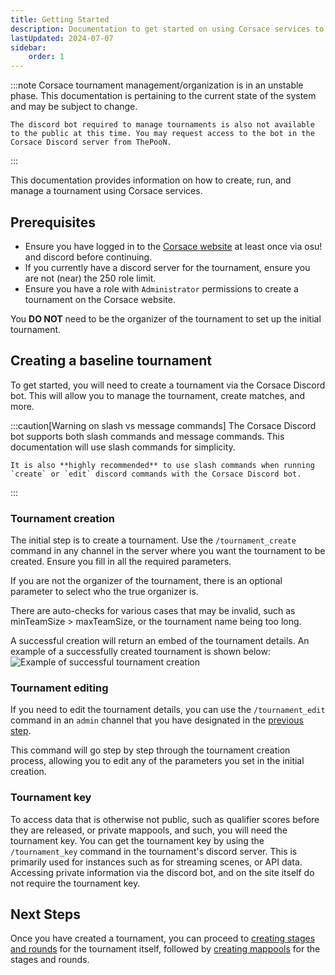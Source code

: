 ```yaml
---
title: Getting Started
description: Documentation to get started on using Corsace services to run a tournament.
lastUpdated: 2024-07-07
sidebar:
    order: 1
---
```


:::note
    Corsace tournament management/organization is in an unstable phase. This documentation is pertaining to the current state of the system and may be subject to change.
    
    The discord bot required to manage tournaments is also not available to the public at this time. You may request access to the bot in the Corsace Discord server from ThePooN.
:::

This documentation provides information on how to create, run, and manage a tournament using Corsace services.

## Prerequisites
- Ensure you have logged in to the [Corsace website](https://corsace.io) at least once via osu! and discord before continuing.
- If you currently have a discord server for the tournament, ensure you are not (near) the 250 role limit.
- Ensure you have a role with `Administrator` permissions to create a tournament on the Corsace website.

You **DO NOT** need to be the organizer of the tournament to set up the initial tournament.

## Creating a baseline tournament
To get started, you will need to create a tournament via the Corsace Discord bot. This will allow you to manage the tournament, create matches, and more.

:::caution[Warning on slash vs message commands]
    The Corsace Discord bot supports both slash commands and message commands. This documentation will use slash commands for simplicity.

    It is also **highly recommended** to use slash commands when running `create` or `edit` discord commands with the Corsace Discord bot.
:::

### Tournament creation
The initial step is to create a tournament. Use the `/tournament_create` command in any channel in the server where you want the tournament to be created. Ensure you fill in all the required parameters.

If you are not the organizer of the tournament, there is an optional parameter to select who the true organizer is.

There are auto-checks for various cases that may be invalid, such as minTeamSize > maxTeamSize, or the tournament name being too long.

A successful creation will return an embed of the tournament details. An example of a successfully created tournament is shown below:
![Example of successful tournament creation](../../../../images/tournament_org/tournament_create_success.png)

### Tournament editing
If you need to edit the tournament details, you can use the `/tournament_edit` command in an `admin` channel that you have designated in the [previous step](#tournament-creation). 

This command will go step by step through the tournament creation process, allowing you to edit any of the parameters you set in the initial creation.

### Tournament key
To access data that is otherwise not public, such as qualifier scores before they are released, or private mappools, and such, you will need the tournament key. You can get the tournament key by using the `/tournament_key` command in the tournament's discord server. This is primarily used for instances such as for streaming scenes, or API data. Accessing private information via the discord bot, and on the site itself do not require the tournament key.

## Next Steps
Once you have created a tournament, you can proceed to [creating stages and rounds](./stage-round-creation) for the tournament itself, followed by [creating mappools](./mappool-creation) for the stages and rounds.